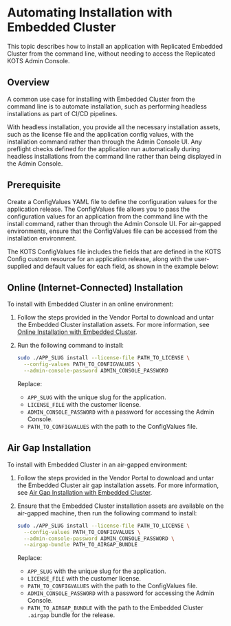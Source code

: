 
# Automating Installation with Embedded Cluster

This topic describes how to install an application with Replicated Embedded Cluster from the command line, without needing to access the Replicated KOTS Admin Console.

## Overview

A common use case for installing with Embedded Cluster from the command line is to automate installation, such as performing headless installations as part of CI/CD pipelines.

With headless installation, you provide all the necessary installation assets, such as the license file and the application config values, with the installation command rather than through the Admin Console UI. Any preflight checks defined for the application run automatically during headless installations from the command line rather than being displayed in the Admin Console.

## Prerequisite

Create a ConfigValues YAML file to define the configuration values for the application release. The ConfigValues file allows you to pass the configuration values for an application from the command line with the install command, rather than through the Admin Console UI. For air-gapped environments, ensure that the ConfigValues file can be accessed from the installation environment. 

The KOTS ConfigValues file includes the fields that are defined in the KOTS Config custom resource for an application release, along with the user-supplied and default values for each field, as shown in the example below:

<ConfigValuesExample/>

<ConfigValuesProcedure/>

## Online (Internet-Connected) Installation

To install with Embedded Cluster in an online environment:

1. Follow the steps provided in the Vendor Portal to download and untar the Embedded Cluster installation assets. For more information, see [Online Installation with Embedded Cluster](/enterprise/installing-embedded).

1. Run the following command to install:

    ```bash
    sudo ./APP_SLUG install --license-file PATH_TO_LICENSE \
      --config-values PATH_TO_CONFIGVALUES \
      --admin-console-password ADMIN_CONSOLE_PASSWORD
    ```

    Replace:
    * `APP_SLUG` with the unique slug for the application.
    * `LICENSE_FILE` with the customer license.
    * `ADMIN_CONSOLE_PASSWORD` with a password for accessing the Admin Console.
    * `PATH_TO_CONFIGVALUES` with the path to the ConfigValues file.

## Air Gap Installation

To install with Embedded Cluster in an air-gapped environment:

1. Follow the steps provided in the Vendor Portal to download and untar the Embedded Cluster air gap installation assets. For more information, see [Air Gap Installation with Embedded Cluster](/enterprise/installing-embedded-air-gap).

1. Ensure that the Embedded Cluster installation assets are available on the air-gapped machine, then run the following command to install:

    ```bash
    sudo ./APP_SLUG install --license-file PATH_TO_LICENSE \
      --config-values PATH_TO_CONFIGVALUES \
      --admin-console-password ADMIN_CONSOLE_PASSWORD \
      --airgap-bundle PATH_TO_AIRGAP_BUNDLE
    ```

    Replace:
    * `APP_SLUG` with the unique slug for the application.
    * `LICENSE_FILE` with the customer license.
    * `PATH_TO_CONFIGVALUES` with the path to the ConfigValues file.
    * `ADMIN_CONSOLE_PASSWORD` with a password for accessing the Admin Console.
    * `PATH_TO_AIRGAP_BUNDLE` with the path to the Embedded Cluster `.airgap` bundle for the release.